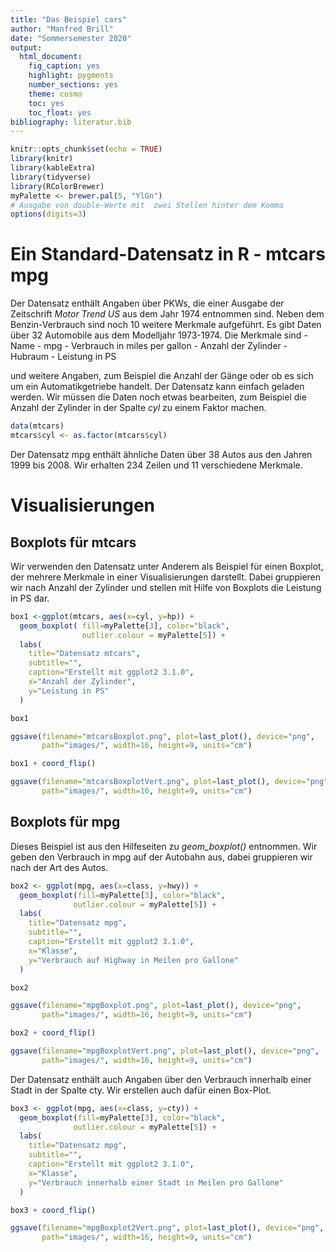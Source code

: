 ```yaml
---
title: "Das Beispiel cars"
author: "Manfred Brill"
date: "Sommersemester 2020"
output: 
  html_document: 
    fig_caption: yes
    highlight: pygments
    number_sections: yes
    theme: cosmo
    toc: yes
    toc_float: yes
bibliography: literatur.bib    
---
```


```r
knitr::opts_chunk$set(echo = TRUE)
library(knitr)
library(kableExtra)
library(tidyverse)
library(RColorBrewer)
myPalette <- brewer.pal(5, "YlGn")
# Ausgabe von double-Werte mit  zwei Stellen hinter dem Komma
options(digits=3)
```

# Ein Standard-Datensatz in R - mtcars mpg
Der Datensatz enthält Angaben über PKWs, die einer Ausgabe der Zeitschrift
*Motor Trend US* aus dem Jahr 1974 entnommen sind. Neben dem Benzin-Verbrauch
sind noch 10 weitere Merkmale aufgeführt. Es gibt Daten über 32 Automobile
aus dem Modelljahr 1973-1974. Die Merkmale sind
- Name
- mpg - Verbrauch in miles per gallon
- Anzahl der Zylinder
- Hubraum
- Leistung in PS

und weitere Angaben, zum Beispiel die Anzahl der Gänge oder ob es sich um ein
Automatikgetriebe handelt. Der Datensatz kann einfach geladen werden.
Wir müssen die Daten noch etwas bearbeiten, zum Beispiel die Anzahl der
Zylinder in der Spalte *cyl* zu einem Faktor machen.


```r
data(mtcars)
mtcars$cyl <- as.factor(mtcars$cyl)
```

Der Datensatz mpg enthält ähnliche Daten über 38 Autos aus den Jahren 1999 bis 2008.
Wir erhalten 234 Zeilen und 11 verschiedene Merkmale.

# Visualisierungen

## Boxplots für mtcars
Wir verwenden den Datensatz unter Anderem als Beispiel für einen Boxplot,
der mehrere Merkmale in einer Visualisierungen darstellt.
Dabei gruppieren wir nach Anzahl der Zylinder und stellen mit Hilfe
von Boxplots die Leistung in PS dar.


```r
box1 <-ggplot(mtcars, aes(x=cyl, y=hp)) + 
  geom_boxplot( fill=myPalette[3], color="black",
                outlier.colour = myPalette[5]) +
  labs(
    title="Datensatz mtcars", 
    subtitle="",    
    caption="Erstellt mit ggplot2 3.1.0",
    x="Anzahl der Zylinder",
    y="Leistung in PS"
  ) 

box1

ggsave(filename="mtcarsBoxplot.png", plot=last_plot(), device="png",
       path="images/", width=16, height=9, units="cm")

box1 + coord_flip()

ggsave(filename="mtcarsBoxplotVert.png", plot=last_plot(), device="png",
       path="images/", width=16, height=9, units="cm")
```

## Boxplots für mpg
Dieses Beispiel ist aus den Hilfeseiten zu *geom_boxplot()* entnommen.
Wir geben den Verbrauch in mpg auf der Autobahn aus, dabei gruppieren
wir nach der Art des Autos.

```r
box2 <- ggplot(mpg, aes(x=class, y=hwy)) + 
  geom_boxplot(fill=myPalette[3], color="black",
              outlier.colour = myPalette[5]) +
  labs(
    title="Datensatz mpg", 
    subtitle="",    
    caption="Erstellt mit ggplot2 3.1.0",
    x="Klasse",
    y="Verbrauch auf Highway in Meilen pro Gallone"
  ) 

box2

ggsave(filename="mpgBoxplot.png", plot=last_plot(), device="png",
       path="images/", width=16, height=9, units="cm")

box2 + coord_flip()

ggsave(filename="mpgBoxplotVert.png", plot=last_plot(), device="png",
       path="images/", width=16, height=9, units="cm")
```
Der Datensatz enthält auch Angaben über den Verbrauch innerhalb einer Stadt in der Spalte cty. Wir erstellen auch dafür einen Box-Plot.

```r
box3 <- ggplot(mpg, aes(x=class, y=cty)) + 
  geom_boxplot(fill=myPalette[3], color="black",
              outlier.colour = myPalette[5]) +
  labs(
    title="Datensatz mpg", 
    subtitle="",    
    caption="Erstellt mit ggplot2 3.1.0",
    x="Klasse",
    y="Verbrauch innerhalb einer Stadt in Meilen pro Gallone"
  ) 

box3 + coord_flip()

ggsave(filename="mpgBoxplot2Vert.png", plot=last_plot(), device="png",
       path="images/", width=16, height=9, units="cm")
```